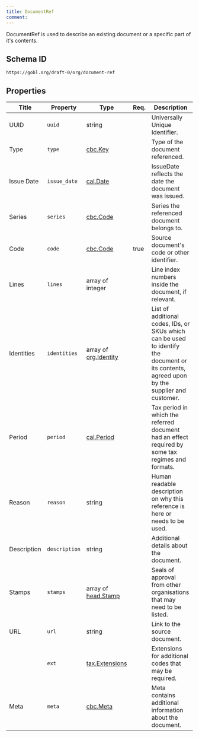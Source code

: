 ```yaml
---
title: DocumentRef
comment: 
---
```


DocumentRef is used to describe an existing document or a specific part of it's contents.

## Schema ID

`https://gobl.org/draft-0/org/document-ref`

## Properties

| Title       | Property      | Type                                           | Req. | Description                                                                                                                                  |
|-------------|---------------|------------------------------------------------|------|----------------------------------------------------------------------------------------------------------------------------------------------|
| UUID        | `uuid`        | string                                         |      | Universally Unique Identifier.                                                                                                               |
| Type        | `type`        | [cbc.Key](/draft-0/cbc/key)                    |      | Type of the document referenced.                                                                                                             |
| Issue Date  | `issue_date`  | [cal.Date](/draft-0/cal/date)                  |      | IssueDate reflects the date the document was issued.                                                                                         |
| Series      | `series`      | [cbc.Code](/draft-0/cbc/code)                  |      | Series the referenced document belongs to.                                                                                                   |
| Code        | `code`        | [cbc.Code](/draft-0/cbc/code)                  | true | Source document's code or other identifier.                                                                                                  |
| Lines       | `lines`       | array of integer                               |      | Line index numbers inside the document, if relevant.                                                                                         |
| Identities  | `identities`  | array of [org.Identity](/draft-0/org/identity) |      | List of additional codes, IDs, or SKUs which can be used to identify the document or its contents, agreed upon by the supplier and customer. |
| Period      | `period`      | [cal.Period](/draft-0/cal/period)              |      | Tax period in which the referred document had an effect required by some tax regimes and formats.                                            |
| Reason      | `reason`      | string                                         |      | Human readable description on why this reference is here or needs to be used.                                                                |
| Description | `description` | string                                         |      | Additional details about the document.                                                                                                       |
| Stamps      | `stamps`      | array of [head.Stamp](/draft-0/head/stamp)     |      | Seals of approval from other organisations that may need to be listed.                                                                       |
| URL         | `url`         | string                                         |      | Link to the source document.                                                                                                                 |
|             | `ext`         | [tax.Extensions](/draft-0/tax/extensions)      |      | Extensions for additional codes that may be required.                                                                                        |
| Meta        | `meta`        | [cbc.Meta](/draft-0/cbc/meta)                  |      | Meta contains additional information about the document.                                                                                     |


